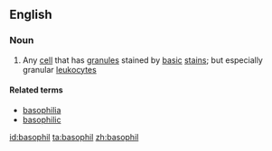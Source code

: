 ==English==

===Noun===
{{en-noun}}

#{{cytology}} Any [[cell]] that has [[granule]]s stained by [[basic]] [[stain]]s; but especially granular [[leukocyte]]s

====Related terms====
*[[basophilia]]
*[[basophilic]]

[[id:basophil]]
[[ta:basophil]]
[[zh:basophil]]